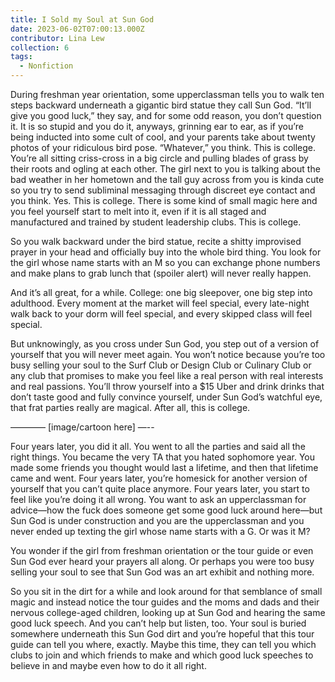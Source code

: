 ```yaml
---
title: I Sold my Soul at Sun God
date: 2023-06-02T07:00:13.000Z
contributor: Lina Lew
collection: 6
tags:
  - Nonfiction
---
```


During freshman year orientation, some upperclassman tells you to walk ten steps backward underneath a gigantic bird statue they call Sun God. “It’ll give you good luck,” they say, and for some odd reason, you don’t question it. It is so stupid and you do it, anyways, grinning ear to ear, as if you’re being inducted into some cult of cool, and your parents take about twenty photos of your ridiculous bird pose. “Whatever,” you think. This is college. You’re all sitting criss-cross in a big circle and pulling blades of grass by their roots and ogling at each other. The girl next to you is talking about the bad weather in her hometown and the tall guy across from you is kinda cute so you try to send subliminal messaging through discreet eye contact and you think. Yes. This is college. There is some kind of small magic here and you feel yourself start to melt into it, even if it is all staged and manufactured and trained by student leadership clubs. This is college. 

So you walk backward under the bird statue, recite a shitty improvised prayer in your head and officially buy into the whole bird thing. You look for the girl whose name starts with an M so you can exchange phone numbers and make plans to grab lunch that (spoiler alert) will never really happen. 

And it’s all great, for a while. College: one big sleepover, one big step into adulthood. Every moment at the market will feel special, every late-night walk back to your dorm will feel special, and every skipped class will feel special. 

But unknowingly, as you cross under Sun God, you step out of a version of yourself that you will never meet again. You won’t notice because you’re too busy selling your soul to the Surf Club or Design Club or Culinary Club or any club that promises to make you feel like a real person with real interests and real passions. You’ll throw yourself into a $15 Uber and drink drinks that don’t taste good and fully convince yourself, under Sun God’s watchful eye, that frat parties really are magical. After all, this is college. 

———— \[image/cartoon here] —-- 

Four years later, you did it all. You went to all the parties and said all the right things. You became the very TA that you hated sophomore year. You made some friends you thought would last a lifetime, and then that lifetime came and went. Four years later, you’re homesick for another version of yourself that you can’t quite place anymore. Four years later, you start to feel like you’re doing it all wrong. You want to ask an upperclassman for advice—how the fuck does someone get some good luck around here—but Sun God is under construction and you are the upperclassman and you never ended up texting the girl whose name starts with a G. Or was it M? 

You wonder if the girl from freshman orientation or the tour guide or even Sun God ever heard your prayers all along. Or perhaps you were too busy selling your soul to see that Sun God was an art exhibit and nothing more. 

So you sit in the dirt for a while and look around for that semblance of small magic and instead notice the tour guides and the moms and dads and their nervous college-aged children, looking up at Sun God and hearing the same good luck speech. And you can’t help but listen, too. Your soul is buried somewhere underneath this Sun God dirt and you’re hopeful that this tour guide can tell you where, exactly. Maybe this time, they can tell you which clubs to join and which friends to make and which good luck speeches to believe in and maybe even how to do it all right. 
